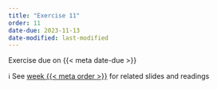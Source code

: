 ```yaml
---
title: "Exercise 11"
order: 11
date-due: 2023-11-13
date-modified: last-modified
---
```


::: {.callout-important appearance="minimal" icon="true"}
Exercise due on {{< meta date-due >}}
:::

ℹ️ See [week {{< meta order >}}](../weeks/week_{{< meta order >}}.html) for related slides and readings
